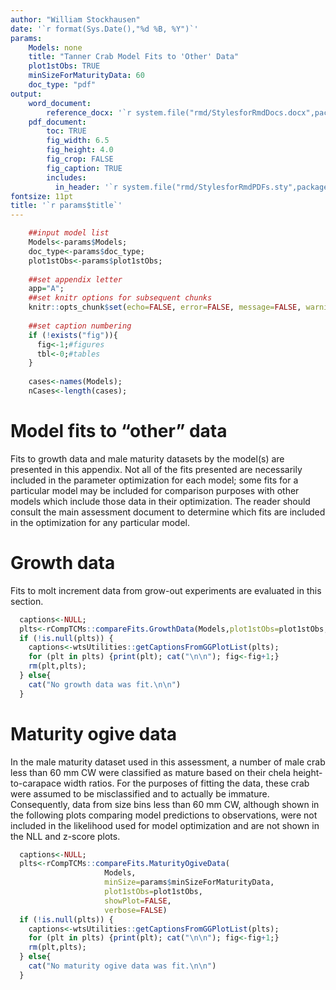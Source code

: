 ```yaml
---
author: "William Stockhausen"
date: '`r format(Sys.Date(),"%d %B, %Y")`'
params: 
    Models: none
    title: "Tanner Crab Model Fits to 'Other' Data" 
    plot1stObs: TRUE
    minSizeForMaturityData: 60
    doc_type: "pdf"
output: 
    word_document: 
        reference_docx: '`r system.file("rmd/StylesforRmdDocs.docx",package="wtsUtilities")`'
    pdf_document: 
        toc: TRUE
        fig_width: 6.5
        fig_height: 4.0
        fig_crop: FALSE
        fig_caption: TRUE
        includes:
          in_header: '`r system.file("rmd/StylesforRmdPDFs.sty",package="wtsUtilities")`'
fontsize: 11pt
title: '`r params$title`'
---
```


```r
    ##input model list
    Models<-params$Models;
    doc_type<-params$doc_type;
    plot1stObs<-params$plot1stObs;
    
    ##set appendix letter
    app="A";
    ##set knitr options for subsequent chunks
    knitr::opts_chunk$set(echo=FALSE, error=FALSE, message=FALSE, warning=FALSE, concordance=TRUE, fig.width=6.5, fig.height=7.0, dpi=300)
    
    ##set caption numbering
    if (!exists("fig")){
      fig<-1;#figures
      tbl<-0;#tables
    }
    
    cases<-names(Models);
    nCases<-length(cases);
```

# Model fits to "other" data
Fits to growth data and male maturity datasets by the model(s) are presented in this appendix. Not all of the fits presented are necessarily included in the parameter optimization for each model; some fits for a particular model may be included for comparison purposes with other models which include those data in their optimization. The reader should consult the main assessment document to determine which fits are included in the optimization for any particular model.

\clearpage

# Growth data
Fits to molt increment data from grow-out experiments are evaluated in this section.

```r
  captions<-NULL;
  plts<-rCompTCMs::compareFits.GrowthData(Models,plot1stObs=plot1stObs,showPlot=FALSE,verbose=FALSE)
  if (!is.null(plts)) {
    captions<-wtsUtilities::getCaptionsFromGGPlotList(plts);
    for (plt in plts) {print(plt); cat("\n\n"); fig<-fig+1;}
    rm(plt,plts);
  } else{
    cat("No growth data was fit.\n\n")
  }
```

\FloatBarrier

\clearpage

# Maturity ogive data
In the male maturity dataset used in this assessment, a number of male crab less than 60 mm CW were classified as mature based on their chela height-to-carapace width ratios. For the purposes of fitting the data, these crab were assumed to be misclassified and to actually be immature. Consequently, data from size bins less than 60 mm CW, although shown in the following plots comparing model predictions to observations, were not included in the likelihood used for model optimization and are not shown in the NLL and z-score plots.

```r
  captions<-NULL;
  plts<-rCompTCMs::compareFits.MaturityOgiveData(
                     Models,
                     minSize=params$minSizeForMaturityData,
                     plot1stObs=plot1stObs,
                     showPlot=FALSE,
                     verbose=FALSE)
  if (!is.null(plts)) {
    captions<-wtsUtilities::getCaptionsFromGGPlotList(plts);
    for (plt in plts) {print(plt); cat("\n\n"); fig<-fig+1;}
    rm(plt,plts);
  } else{
    cat("No maturity ogive data was fit.\n\n")
  }
```

